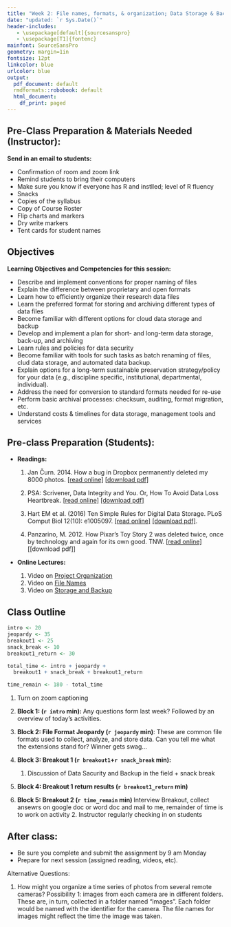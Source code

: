 ```yaml
---
title: "Week 2: File names, formats, & organization; Data Storage & Backup"
date: "updated: `r Sys.Date()`"
header-includes:
   - \usepackage[default]{sourcesanspro}
   - \usepackage[T1]{fontenc}
mainfont: SourceSansPro
geometry: margin=1in
fontsize: 12pt
linkcolor: blue
urlcolor: blue
output:
  pdf_document: default
  rmdformats::robobook: default
  html_document:
    df_print: paged
---
```


## Pre-Class Preparation & Materials Needed (Instructor):  

**Send in an email to students:  **

  * Confirmation of room and zoom link
  * Remind students to bring their computers
  * Make sure you know if everyone has R and instlled; level of R fluency
  * Snacks
  * Copies of the syllabus
  * Copy of Course Roster
  * Flip charts and markers
  * Dry write markers
  * Tent cards for student names
      


## Objectives

**Learning Objectives and Competencies for this session:  **


  * Describe and implement conventions for proper naming of files 
  * Explain the difference between proprietary and open formats
  * Learn how to efficiently organize their research data files
  * Learn the preferred format for storing and archiving different types of data files
  * Become familiar with different options for cloud data storage and backup 
  * Develop and implement a plan for short- and long-term data storage, back-up, and archiving
  * Learn rules and policies for data security 
  * Become familiar with tools for such tasks as batch renaming of files, clud data storage, and automated data backup.
  * Explain options for a long-term sustainable preservation strategy/policy for your data (e.g., discipline specific, institutional, departmental, individual).
  * Address the need for conversion to standard formats needed for re-use
  * Perform basic archival processes: checksum, auditing, format migration, etc.
  * Understand costs & timelines for data storage, management tools and services


## Pre-class Preparation (Students):

* **Readings: **
    1.  Jan Čurn. 2014. How a bug in Dropbox permanently deleted my 8000 photos.  [[read online]](https://medium.com/@jancurn/how-bug-in-dropbox-permanently-deleted-my-8000-photos-cb7dcf13647b) [[download pdf]](https://github.com/BrunaLab/LAS6292_DataManagement/blob/master/Assigned_Readings/Curn_2014.pdf)

    2.  PSA: Scrivener, Data Integrity and You. Or, How To Avoid Data Loss Heartbreak.  [[read online]](https://www.reddit.com/r/writing/comments/62hr7o/psa_scrivener_data_integrity_and_you_or_how_to/) [[download pdf]](https://github.com/BrunaLab/LAS6292_DataManagement/blob/master/Assigned_Readings/Scrivener_PSA.pdf)

    4.  Hart EM et al. (2016) Ten Simple Rules for Digital Data Storage. PLoS Comput Biol 12(10): e1005097. [[read online]](https://doi.org/10.1371/journal.pcbi.1005097) [[download pdf]](https://github.com/BrunaLab/LAS6292_DataManagement/blob/master/Assigned_Readings/Hart_etal_2016.PDF).
    
    3. Panzarino, M. 2012. How Pixar’s Toy Story 2 was deleted twice, once by technology and again for its own good. TNW.  [[read online]](https://thenextweb.com/media/2012/05/21/how-pixars-toy-story-2-was-deleted-twice-once-by-technology-and-again-for-its-own-good/)  [[download pdf]]

* **Online Lectures:** 

    1. Video on [Project Organization](https://youtu.be/CN-dWS1FDow)
    2. Video on [File Names](https://youtu.be/IYSjRV6dCTs)
    3. Video on [Storage and Backup](https://youtu.be/H06GSL66Mec)

## Class Outline

```r
intro <- 20
jeopardy <- 35
breakout1 <- 25
snack_break <- 10
breakout1_return <- 30

total_time <- intro + jeopardy + 
  breakout1 + snack_break + breakout1_return 

time_remain <- 180 - total_time
```

1. Turn on zoom captioning 

1. **Block 1: (`r intro` min): ** Any questions form last week? Followed by an overview of today's activities. 

2. **Block 2: File Format Jeopardy (`r jeopardy` min)**: These are common file formats used to collect, analyze, and store data. Can you tell me what the extensions stand for? Winner gets swag...

3. **Block 3: Breakout 1 (`r breakout1`+`r snack_break` min): **

      1. Discussion of Data Sacurity and Backup in the field + snack break
      
4. **Block 4: Breakout 1 return results (`r breakout1_return` min)** 

8. **Block 5: Breakout 2 (`r time_remain` min) ** Interview Breakout, collect ansewrs on google doc or word doc and mail to me, remainder of time is to work on activity 2. Instructor regularly checking in on students 

## After class: 

* Be sure you complete and submit the assignment by 9 am Monday  
* Prepare for next session (assigned reading, videos, etc).






Alternative Questions: 

1. How might you organize a time series of photos from several remote cameras?  Possibility 1: images from each camera are in different folders. These are, in turn, collected in a folder named "images". Each folder would be named with the identifier for the camera. The file names for images might reflect the time the image was taken.

